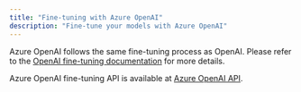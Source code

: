 ```yaml
---
title: "Fine-tuning with Azure OpenAI"
description: "Fine-tune your models with Azure OpenAI"
---
```


Azure OpenAI follows the same fine-tuning process as OpenAI. Please refer to the [OpenAI fine-tuning documentation](/integrations/llms/openai/fine-tuning) for more details.

Azure OpenAI fine-tuning API is available at [Azure OpenAI API](https://learn.microsoft.com/en-us/rest/api/azureopenai/fine-tuning/create?view=rest-azureopenai-2025-01-01-preview&tabs=HTTP).